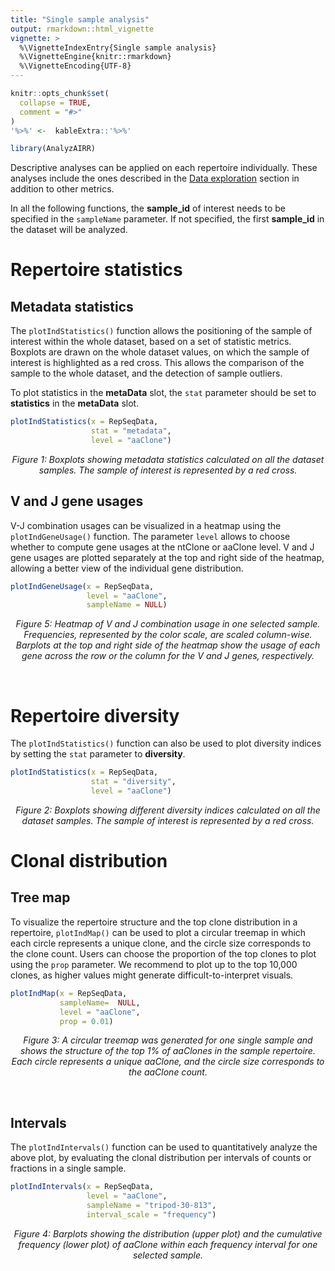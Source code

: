 ```yaml
---
title: "Single sample analysis"
output: rmarkdown::html_vignette
vignette: >
  %\VignetteIndexEntry{Single sample analysis}
  %\VignetteEngine{knitr::rmarkdown}
  %\VignetteEncoding{UTF-8}
---
```



```r
knitr::opts_chunk$set(
  collapse = TRUE,
  comment = "#>"
)
'%>%' <-  kableExtra::'%>%'
```

```r
library(AnalyzAIRR)
```

Descriptive analyses can be applied on each repertoire individually.
These analyses include the ones described in the [Data exploration](exploratory.html) section in addition to other metrics.

In all the following functions, the **sample_id** of interest needs to be specified in the `sampleName` parameter. If not specified, the first **sample_id** in the dataset will be analyzed.

# Repertoire statistics

## Metadata statistics
 The `plotIndStatistics()` function allows the positioning of the sample of interest within the whole dataset, based on a set of statistic metrics. Boxplots are drawn on the whole dataset values, on which the sample of interest is highlighted as a red cross. This allows the comparison of the sample to the whole dataset, and the detection of sample outliers. 
  
To plot statistics in the **metaData** slot, the `stat` parameter should be set to **statistics** in the **metaData** slot.

   
```r
plotIndStatistics(x = RepSeqData, 
                  stat = "metadata",  
                  level = "aaClone")

```
<figcaption align = "center"><em class="special">Figure 1: Boxplots showing metadata statistics calculated on all the dataset samples. The sample of interest is represented by a red cross.</em></figcaption>



## V and J gene usages

   V-J combination usages can be visualized in a heatmap using the `plotIndGeneUsage()` function. The parameter `level` allows to choose whether to compute gene usages at the ntClone or aaClone level. 
   V and J gene usages are plotted separately at the top and right side of the heatmap, allowing a better view of the individual gene distribution. 
```r
plotIndGeneUsage(x = RepSeqData,
                 level = "aaClone",
                 sampleName = NULL)
```
<figcaption align = "center"><em class="special">Figure 5: Heatmap of V and J combination usage in one selected sample. Frequencies, represented by the color scale, are scaled column-wise. Barplots at the top and right side of the heatmap show the usage of each gene across the row or the column for the V and J genes, respectively.</em></figcaption>
<br>

# Repertoire diversity


The `plotIndStatistics()` function can also be used to plot diversity indices by setting the `stat` parameter to **diversity**.

```r
plotIndStatistics(x = RepSeqData, 
                  stat = "diversity",  
                  level = "aaClone")
```
<figcaption align = "center"><em class="special">Figure 2: Boxplots showing different diversity indices calculated on all the dataset samples. The sample of interest is represented by a red cross.</em></figcaption>

# Clonal distribution
## Tree map
   To visualize the repertoire structure and the top clone distribution in a repertoire, `plotIndMap()` can be used to plot a circular treemap in which each circle represents a unique clone, and the circle size corresponds to the clone count. Users can choose the proportion of the top clones to plot using the `prop` parameter. We recommend to plot up to the top 10,000 clones, as higher values might generate difficult-to-interpret visuals.
   
```r
plotIndMap(x = RepSeqData, 
           sampleName=  NULL, 
           level = "aaClone", 
           prop = 0.01)
```
<figcaption align = "center"><em class="special">Figure 3: A circular treemap was generated for one single sample and shows the structure of the top 1% of aaClones in the sample repertoire. Each circle represents a unique aaClone, and the circle size corresponds to the aaClone count.</em></figcaption>
<br>   
  
## Intervals
  The `plotIndIntervals()` function can be used to quantitatively analyze the above plot, by evaluating the clonal distribution per intervals of counts or fractions in a single sample.

```r
plotIndIntervals(x = RepSeqData, 
                 level = "aaClone", 
                 sampleName = "tripod-30-813", 
                 interval_scale = "frequency")
```
<figcaption align = "center"><em class="special">Figure 4: Barplots showing the distribution (upper plot) and the cumulative frequency (lower plot) of aaClone within each frequency interval for one selected sample.</em></figcaption>
<br>



<!-- # CDR3 Spectratyping -->

<!-- Spectratyping analyzes the CDR3 amino acid length distribution in a sample. -->

<!-- Using `plotSpectratyping()`, it is possible to add the V gene usage information per CDR3 length. The proportion of the most used genes within the repertoire can be specified with the `prop` parameter, thus showing their relative proportions within each CDR3 length. -->

<!-- ```{r spectra, fig.width=8, fig.height = 4,fig.align="center"} -->
<!-- #Show the top 10% -->
<!-- plotSpectratyping(x = RepSeqData,  -->
<!--                   scale = "frequency", -->
<!--                   prop = 0.1) -->
<!-- ``` -->
<!-- <figcaption align = "center"><em class="special">Figure 6: CDR3 spectratyping for one selected sample. The 10% most frequent V genes are distinctively coloured.</em></figcaption> -->
<!-- <br> -->
